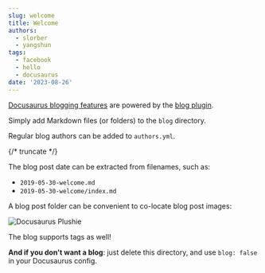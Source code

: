 ```yaml
---
slug: welcome
title: Welcome
authors:
  - slorber
  - yangshun
tags:
  - facebook
  - hello
  - docusaurus
date: '2023-08-26'
---
```


[Docusaurus blogging features](https://docusaurus.io/docs/blog "") are powered by the [blog plugin](https://docusaurus.io/docs/api/plugins/@docusaurus/plugin-content-blog "").

Simply add Markdown files (or folders) to the `blog` directory.

Regular blog authors can be added to `authors.yml`.

{/* truncate */}

The blog post date can be extracted from filenames, such as:

* `2019-05-30-welcome.md`
* `2019-05-30-welcome/index.md`

A blog post folder can be convenient to co-locate blog post images:

![Docusaurus Plushie](/img/docusaurus-plushie-banner.jpeg "")

The blog supports tags as well!

**And if you don't want a blog**: just delete this directory, and use `blog: false` in your Docusaurus config.
